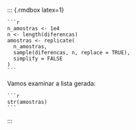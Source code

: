 
   ::: {.rmdbox latex=1}
   
    ```r
    n_amostras <- 1e4
    n <- length(diferencas)
    amostras <- replicate(
      n_amostras, 
      sample(diferencas, n, replace = TRUE),
      simplify = FALSE
    )
    ```

   Vamos examinar a lista gerada:
   
    ```r
    str(amostras)
    ```

   
   :::
